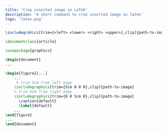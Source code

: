 ```yaml
---
title: 'Crop inserted image in LaTeX'
description: 'A short command to crop inserted image in latex'
logo: 'latex.png'
---
```


```latex
\includegrahics[trim={<left> <lower> <right> <upper>},clip]{path-to-image}
```

```latex:example.tex
\documentclass{article}

\usepackage{graphicx}

\begin{document}
...

\begin{figure}[...]
    ...
     % trim 5cm from left edge
    \includegraphics[trim={5cm 0 0 0},clip]{path-to-image}
    % trim 5cm from right edge
    \includegraphics[trim={0 0 5cm 0},clip]{path-to-image}
      \caption{default}
      \label{default}
    ...
\end{figure}
...
\end{document}
```


